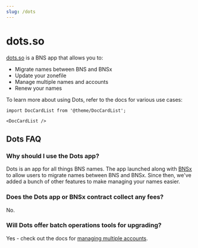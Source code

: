 ```yaml
---
slug: /dots
---
```


# dots.so

[dots.so](https://www.dots.so) is a BNS app that allows you to:

- Migrate names between BNS and BNSx
- Update your zonefile
- Manage multiple names and accounts
- Renew your names

To learn more about using Dots, refer to the docs for various use cases:

```mdx-code-block
import DocCardList from '@theme/DocCardList';

<DocCardList />
```

## Dots FAQ

### Why should I use the Dots app?

Dots is an app for all things BNS names. The app launched along with [BNSx](../bnsx/intro.md) to allow users to migrate names between BNS and BNSx. Since then, we've added a bunch of other features to make managing your names easier.

### Does the Dots app or BNSx contract collect any fees?

No.

### Will Dots offer batch operations tools for upgrading?

Yes - check out the docs for [managing multiple accounts](./migrate-multiple-accounts.md).
